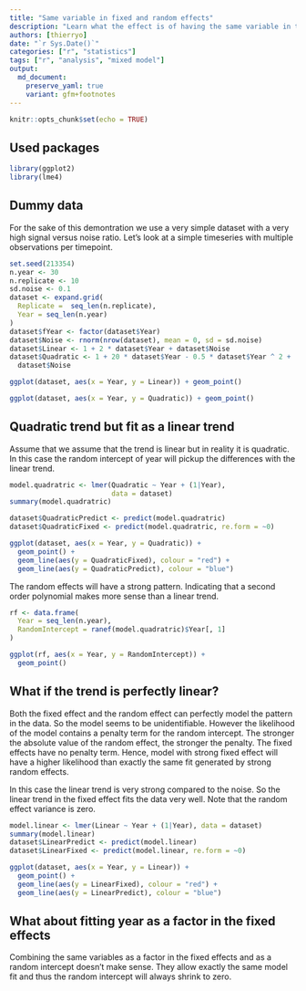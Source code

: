 ```yaml
---
title: "Same variable in fixed and random effects"
description: "Learn what the effect is of having the same variable in the fixed and random part of a mixed model."
authors: [thierryo]
date: "`r Sys.Date()`"
categories: ["r", "statistics"]
tags: ["r", "analysis", "mixed model"]
output: 
  md_document:
    preserve_yaml: true
    variant: gfm+footnotes
---
```


```r
knitr::opts_chunk$set(echo = TRUE)
```

## Used packages

```r
library(ggplot2)
library(lme4)
```

## Dummy data

For the sake of this demontration we use a very simple dataset with a very high signal versus noise ratio. 
Let's look at a simple timeseries with multiple observations per timepoint.

```r
set.seed(213354)
n.year <- 30
n.replicate <- 10
sd.noise <- 0.1
dataset <- expand.grid(
  Replicate =  seq_len(n.replicate),
  Year = seq_len(n.year)
)
dataset$fYear <- factor(dataset$Year)
dataset$Noise <- rnorm(nrow(dataset), mean = 0, sd = sd.noise)
dataset$Linear <- 1 + 2 * dataset$Year + dataset$Noise
dataset$Quadratic <- 1 + 20 * dataset$Year - 0.5 * dataset$Year ^ 2 + 
  dataset$Noise
```


```r
ggplot(dataset, aes(x = Year, y = Linear)) + geom_point()
```


```r
ggplot(dataset, aes(x = Year, y = Quadratic)) + geom_point()
```


## Quadratic trend but fit as a linear trend

Assume that we assume that the trend is linear but in reality it is quadratic. 
In this case the random intercept of year will pickup the differences with the linear trend.

```r
model.quadratric <- lmer(Quadratic ~ Year + (1|Year), 
                         data = dataset)
summary(model.quadratric)
```


```r
dataset$QuadraticPredict <- predict(model.quadratric)
dataset$QuadraticFixed <- predict(model.quadratric, re.form = ~0)
```


```r
ggplot(dataset, aes(x = Year, y = Quadratic)) + 
  geom_point() + 
  geom_line(aes(y = QuadraticFixed), colour = "red") + 
  geom_line(aes(y = QuadraticPredict), colour = "blue")
```


The random effects will have a strong pattern. 
Indicating that a second order polynomial makes more sense than a linear trend.

```r
rf <- data.frame(
  Year = seq_len(n.year),
  RandomIntercept = ranef(model.quadratric)$Year[, 1]
)
```


```r
ggplot(rf, aes(x = Year, y = RandomIntercept)) + 
  geom_point()
```

## What if the trend is perfectly linear?

Both the fixed effect and the random effect can perfectly model the pattern in the data. 
So the model seems to be unidentifiable. 
However the likelihood of the model contains a penalty term for the random intercept. 
The stronger the absolute value of the random effect, the stronger the penalty. 
The fixed effects have no penalty term. 
Hence, model with strong fixed effect will have a higher likelihood than exactly the same fit generated by strong random effects.

In this case the linear trend is very strong compared to the noise. 
So the linear trend in the fixed effect fits the data very well. 
Note that the random effect variance is zero.

```r
model.linear <- lmer(Linear ~ Year + (1|Year), data = dataset)
summary(model.linear)
dataset$LinearPredict <- predict(model.linear)
dataset$LinearFixed <- predict(model.linear, re.form = ~0)
```


```r
ggplot(dataset, aes(x = Year, y = Linear)) + 
  geom_point() + 
  geom_line(aes(y = LinearFixed), colour = "red") + 
  geom_line(aes(y = LinearPredict), colour = "blue")
```

## What about fitting year as a factor in the fixed effects

Combining the same variables as a factor in the fixed effects and as a random intercept doesn't make sense. 
They allow exactly the same model fit and thus the random intercept will always shrink to zero.
